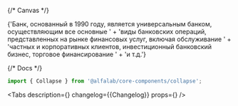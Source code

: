 

<Meta title='Components/Collapse' component={Collapse} id='Collapse' />

{/* Canvas */}

<Story name='Collapse'>
    <Collapse collapsedLabel={'Подробнее'} expandedLabel={'Скрыть'} isExpanded={true}>
        {'Банк, основанный в 1990 году, является универсальным банком, осуществляющим все основные ' +
            'виды банковских операций, представленных на рынке финансовых услуг, включая обслуживание ' +
            'частных и корпоративных клиентов, инвестиционный банковский бизнес, торговое финансирование ' +
            'и т.д.'}
    </Collapse>
</Story>

{/* Docs */}

<ComponentHeader
    name='Collapse'
    version={packageJson.version}
    package='@alfalab/core-components/collapse'
/>

```jsx
import { Collapse } from '@alfalab/core-components/collapse';
```

<Tabs
    description={<Description />}
    changelog={<Markdown>{Changelog}</Markdown>}
    props={<ArgsTable of={CollapseTS} />}
/>

